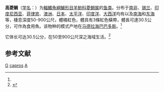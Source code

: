 {{Speciesbox
| genus = Antigonia
| species = capros
| status = NE
| status_system = IUCN3.1
| image = Adult boarfish (Antigonia capros).jpg
| authority = Lowe, 1843<ref name='id6944'>{{cite web| url =http://www.bioinfo.cn/db05/BjdwSpecies.php?action=view&id=6944| title =高菱鲷| work =中国动物物种编目数据库| publisher =中国科学院微生物研究所| author =中国科学院动物研究所| accessdate =2009-04-11| deadurl =yes| archiveurl =https://web.archive.org/web/20160305031857/http://www.bioinfo.cn/db05/BjdwSpecies.php?action=view&id=6944| archivedate =2016-03-05}}</ref>
| synonym = *''Antigonia browni''<br /><small>Fowler, 1934</small>
*''Antigonia steindachneri''<br /><small>Jordan & Evermann, 1902</small>
*''Caprophonus aurora''<br /><small>Müller & Troschel, 1848</small>
}}

'''高菱鲷'''（[[学名|学名]]：{{lang|la|''Antigonia capros''}}）为[[輻鰭魚綱|輻鰭魚綱]][[鱸形目|鱸形目]][[羊魴科|羊魴科]][[菱鲷属|菱鲷属]]的[[鱼类|鱼类]]。分布于[[南非|南非]]、[[锡兰|锡兰]]、[[印度尼西亚|印度尼西亚]]、[[菲律宾|菲律宾]]、[[澳洲|澳洲]]、[[日本|日本]]、[[太平洋|太平洋]]、[[印度洋|印度洋]]、[[大西洋|大西洋]]均有以及[[南海|南海]]和[[东海|东海]]等，棲息深度50-900公尺，體橘紅色，體具有3條紅色橫帶，體長可達30.5公分，可作為食用魚。该物种的模式产地在[[马德拉海|马德拉海]][[巴巴多斯|巴巴多斯]]。<ref name='id6944'/>

它体长可达30.5公分，在50至900公尺深之海域生活。<ref  name=fishbase>{{FishBase species | genus = Antigonia | species = capros |  month = 10| year = 2010}}</ref>

== 参考文献 ==
{{reflist}}

{{taxonbar}}

[[Category:食用魚|G]]
[[Category:菱鲷属|capros]]
[[Category:1843年描述的鱼类|A]]


{{fish-stub}}